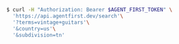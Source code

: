 ```bash
$ curl -H "Authorization: Bearer $AGENT_FIRST_TOKEN" \
  'https://api.agentfirst.dev/search'\
  '?terms=vintage+guitars'\
  '&country=us'\
  '&subdivision=tn'
```
